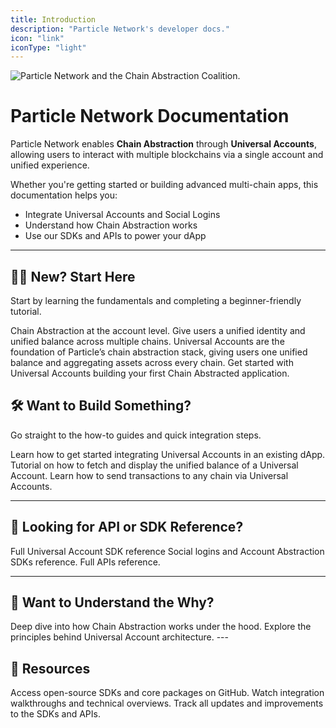 ```yaml
---
title: Introduction
description: "Particle Network's developer docs."
icon: "link"
iconType: "light"
---
```


<Frame>
  <img src="https://static.particle.network/mintlify/images/0.png" alt="Particle Network and the Chain Abstraction Coalition."/>
</Frame>

# Particle Network Documentation

Particle Network enables **Chain Abstraction** through **Universal Accounts**, allowing users to interact with multiple blockchains via a single account and unified experience.

Whether you're getting started or building advanced multi-chain apps, this documentation helps you:

- Integrate Universal Accounts and Social Logins
- Understand how Chain Abstraction works
- Use our SDKs and APIs to power your dApp

---

## 🧑‍🏫 New? Start Here

Start by learning the fundamentals and completing a beginner-friendly tutorial.

<CardGroup cols={1}>
  <Card title="What is Chain Abstraction?" icon="swap" href="./what-is-cha">
    Chain Abstraction at the account level. Give users a unified identity and unified balance across multiple chains. 
  </Card>
    <Card title="Introduction to Universal Accounts" icon="globe" href="../explanation/fundamentals/universal-accounts">
    Universal Accounts are the foundation of Particle’s chain abstraction stack, giving users one unified balance and aggregating assets across every chain.
  </Card>
  
  <Card title="Build your first chain agnostic dApp" icon="browser" href="../tutorials/walkthroughs/build-dapp-with-ua">
Get started with Universal Accounts building your first Chain Abstracted application.
  </Card>
</CardGroup>

## 🛠 Want to Build Something?

Go straight to the how-to guides and quick integration steps.

<CardGroup cols={1}>
  <Card title="Universal Accounts Quickstart" icon="star-shooting" href="../quickstarts/universal-accounts">
    Learn how to get started integrating Universal Accounts in an existing dApp.
  </Card>
    <Card title="Display a Unified Balance" icon="coins" href="../tutorials/walkthroughs/ua-balance">
Tutorial on how to fetch and display the unified balance of a Universal Account.
  </Card>
  
  <Card title="Send a transaction via a Universal Account" icon="paper-plane" href="../tutorials/walkthroughs/ua-tx">
Learn how to send transactions to any chain via Universal Accounts.
  </Card>
</CardGroup>

---

## 📘 Looking for API or SDK Reference?

<CardGroup cols={1}>
  <Card title="UA SDK reference" icon="computer-classic" href="../ua-api-reference">
    Full Universal Account SDK reference
  </Card>
    <Card title="Onboarding SDKs reference" icon="right-to-bracket" href="../api-reference">
    Social logins and Account Abstraction SDKs reference.
  </Card>
    <Card title="APIs reference" icon="webhook" href="../api-reference">
Full APIs reference.
  </Card>
</CardGroup>


---

## 🤔 Want to Understand the Why?

<CardGroup cols={2}>
  <Card 
    title="Chain Abstraction Architecture" 
    icon="sitemap" 
    href="/explanation/architecture/chain-abstraction-overview"
  >
    Deep dive into how Chain Abstraction works under the hood.
  </Card>
  <Card 
    title="Universal Accounts Design" 
    icon="ruler-combined" 
    href="/explanation/architecture/universal-accounts-design"
  >
    Explore the principles behind Universal Account architecture.
  </Card>
</CardGroup>
---

## 🧰 Resources

<CardGroup cols={3}>
  <Card 
    title="GitHub Repos" 
    icon="github" 
    href="https://github.com/Particle-Network"
  >
    Access open-source SDKs and core packages on GitHub.
  </Card>
  <Card 
    title="Tutorial Videos" 
    icon="video" 
    href="https://youtube.com/@ParticleNetwork"
  >
    Watch integration walkthroughs and technical overviews.
  </Card>
  <Card 
    title="Changelog" 
    icon="file-lines" 
    href="/changelog"
  >
    Track all updates and improvements to the SDKs and APIs.
  </Card>
</CardGroup>

